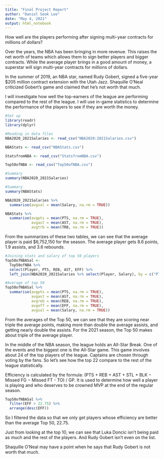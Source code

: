 ```yaml
---
title: "Final Project Report"
author: "Daniel Seok Lee"
date: "May 4, 2021"
output: html_notebook
---
```


How well are the players performing after signing multi-year contracts for millions of dollars?

Over the years, the NBA has been bringing in more revenue. This raises the net worth of teams which allows them to sign better players and bigger contracts. While the average player brings in a good amount of money, a superstar will sign multi-year contracts for millions of dollars. 

In the summer of 2019, an NBA star, named Rudy Gobert, signed a five-year $205 million contract extension with the Utah Jazz. Shaquille O'Neal criticized Gobert's game and claimed that he's not worth that much. 

I will investigate how well the top-earners of the league are performing compared to the rest of the league. I will use in-game statistics to determine the performance of the players to see if they are worth the money.

```r
#Set up
library(readr)
library(dplyr)
```

```r
#Reading in data files
NBA2020_2021Salaries <- read_csv("NBA2020:2021Salaries.csv")

NBAStats <- read_csv("NBAStats.csv")

StatsfromNBA <- read_csv("StatsfromNBA.csv")

Top50ofNBA <- read_csv("Top50ofNBA.csv")
```

```r
#Summary
summary(NBA2020_2021Salaries)
```

```r
#Summary
summary(NBAStats)
```
```r
NBA2020_2021Salaries %>%
  summarise(avgsal = mean(Salary, na.rm = TRUE))
```
```r
NBAStats %>%
  summarise(avgpts = mean(PTS, na.rm = TRUE),
            avgast = mean(AST, na.rm = TRUE),
            avgtrb = mean(TRB, na.rm = TRUE))
```
From the summarizes of these two tables, we can see that the average player is paid $6,752,150 for the season. The average player gets 8.6 points, 1.9 assists, and 3.6 rebounds.

```r
#Joining stats and salary of top 50 players
Top50ofNBASal <-
  Top50ofNBA %>%
  select(Player, PTS, REB, AST, EFF) %>%
  left_join(NBA2020_2021Salaries %>% select(Player, Salary), by = c("Player" = "Player"))

#Average of top 50
Top50ofNBASal %>%
  summarise(avgpts = mean(PTS, na.rm = TRUE),
            avgast = mean(AST, na.rm = TRUE),
            avgreb = mean(REB, na.rm = TRUE),
            avgeff = mean(EFF, na.rm = TRUE),
            avgsal = mean(Salary, na.rm = TRUE))
```
From the averages of the Top 50, we can see that they are scoring near triple the average points, making more than double the average assists, and getting nearly double the assists. For the 2021 season, the Top 50 makes about triple of the average player. 

In the middle of the NBA season, the league holds an All-Star Break. One of the events and the biggest one is the All-Star game. This game involves about 24 of the top players of the league. Captains are chosen through voting by the fans. So let's see how the top 22 compare to the rest of the league statistically. 

Efficiency is calculated by the formula: (PTS + REB + AST + STL + BLK − Missed FG − Missed FT - TO) / GP. It is used to determine how well a player is playing and who deserves to be crowned MVP at the end of the regular season.

```r
Top50ofNBASal %>%
  filter(EFF > 22.75) %>%
  arrange(desc(EFF))
```
So I filtered the data so that we only get players whose efficiency are better than the average Top 50, 22.75.

Just from looking at the top 10, we can see that Luka Doncic isn't being paid as much and the rest of the players. And Rudy Gobert isn't even on the list. 

Shaquille O'Neal may have a point when he says that Rudy Gobert is not worth that much.